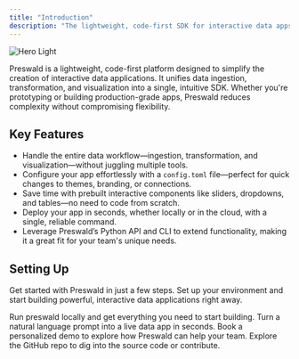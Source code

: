 ```yaml
---
title: "Introduction"
description: "The lightweight, code-first SDK for interactive data apps."
---
```


<img
  className="block dark:hidden"
  src="/images/preswald-hero.png"
  alt="Hero Light"
/>

Preswald is a lightweight, code-first platform designed to simplify the creation of interactive data applications. It unifies data ingestion, transformation, and visualization into a single, intuitive SDK. Whether you're prototyping or building production-grade apps, Preswald reduces complexity without compromising flexibility.

## Key Features

- Handle the entire data workflow—ingestion, transformation, and visualization—without juggling multiple tools.
- Configure your app effortlessly with a `config.toml` file—perfect for quick changes to themes, branding, or connections.
- Save time with prebuilt interactive components like sliders, dropdowns, and tables—no need to code from scratch.
- Deploy your app in seconds, whether locally or in the cloud, with a single, reliable command.
- Leverage Preswald’s Python API and CLI to extend functionality, making it a great fit for your team's unique needs.

## Setting Up

Get started with Preswald in just a few steps. Set up your environment and start building powerful, interactive data applications right away.

<CardGroup cols={2}>
  <Card
    title="Install the SDK"
    icon="cloud-arrow-down"
    href="https://pypi.org/project/preswald/"
  >
    Run preswald locally and get everything you need to start building.
  </Card>
  <Card
    title="Try the Interactive Demo"
    icon="rocket"
    href="https://demo.preswald.com"
  >
    Turn a natural language prompt into a live data app in seconds.
  </Card>
  <Card title="Book a Demo" icon="calendar" href="https://cal.com/structured">
    Book a personalized demo to explore how Preswald can help your team.
  </Card>
  <Card
    title="Explore the Codebase"
    icon="code"
    href="https://github.com/StructuredLabs/preswald"
  >
    Explore the GitHub repo to dig into the source code or contribute.
  </Card>
</CardGroup>
